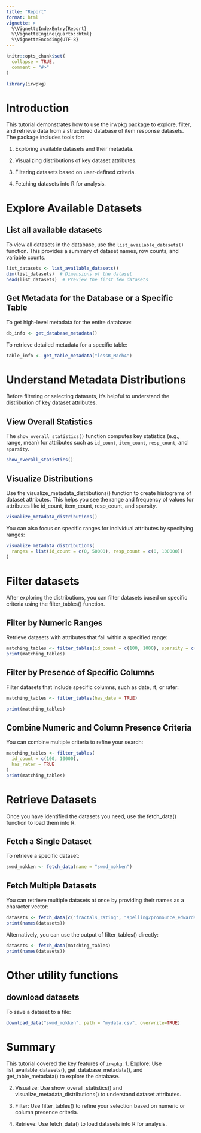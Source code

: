 ```yaml
---
title: "Report"
format: html
vignette: >
  %\VignetteIndexEntry{Report}
  %\VignetteEngine{quarto::html}
  %\VignetteEncoding{UTF-8}
---
```


```r
knitr::opts_chunk$set(
  collapse = TRUE,
  comment = "#>"
)
```

```r
library(irwpkg)
```

# Introduction

This tutorial demonstrates how to use the irwpkg package to explore, filter, and retrieve data from a structured database of item response datasets. The package includes tools for:

1.  Exploring available datasets and their metadata.

2.  Visualizing distributions of key dataset attributes.

3.  Filtering datasets based on user-defined criteria.

4.  Fetching datasets into R for analysis.

# Explore Available Datasets

## List all available datasets

To view all datasets in the database, use the `list_available_datasets()` function. This provides a summary of dataset names, row counts, and variable counts.

```r
list_datasets <- list_available_datasets()
dim(list_datasets)  # Dimensions of the dataset
head(list_datasets)  # Preview the first few datasets
```

## Get Metadata for the Database or a Specific Table

To get high-level metadata for the entire database:

```r
db_info <- get_database_metadata()
```

To retrieve detailed metadata for a specific table:

```r
table_info <- get_table_metadata("lessR_Mach4")
```

# Understand Metadata Distributions

Before filtering or selecting datasets, it’s helpful to understand the distribution of key dataset attributes.

## View Overall Statistics

The `show_overall_statistics()` function computes key statistics (e.g., range, mean) for attributes such as `id_count`, `item_count`, `resp_count`, and `sparsity`.

```r
show_overall_statistics()
```

## Visualize Distributions

Use the visualize_metadata_distributions() function to create histograms of dataset attributes. This helps you see the range and frequency of values for attributes like id_count, item_count, resp_count, and sparsity.

```r
visualize_metadata_distributions()
```

You can also focus on specific ranges for individual attributes by specifying ranges:

```r
visualize_metadata_distributions(
  ranges = list(id_count = c(0, 50000), resp_count = c(0, 100000))
)
```

# Filter datasets

After exploring the distributions, you can filter datasets based on specific criteria using the filter_tables() function.

## Filter by Numeric Ranges

Retrieve datasets with attributes that fall within a specified range:

```r
matching_tables <- filter_tables(id_count = c(100, 1000), sparsity = c(0.1, 0.5))
print(matching_tables)
```

## Filter by Presence of Specific Columns

Filter datasets that include specific columns, such as date, rt, or rater:

```r
matching_tables <- filter_tables(has_date = TRUE)

print(matching_tables)
```

## Combine Numeric and Column Presence Criteria

You can combine multiple criteria to refine your search:

```r
matching_tables <- filter_tables(
  id_count = c(100, 10000), 
  has_rater = TRUE
)
print(matching_tables)
```

# Retrieve Datasets

Once you have identified the datasets you need, use the fetch_data() function to load them into R.

## Fetch a Single Dataset

To retrieve a specific dataset:

```r
swmd_mokken <- fetch_data(name = "swmd_mokken")
```

## Fetch Multiple Datasets

You can retrieve multiple datasets at once by providing their names as a character vector:

```r
datasets <- fetch_data(c("fractals_rating", "spelling2pronounce_edwards2023"))
print(names(datasets))
```

Alternatively, you can use the output of filter_tables() directly:

```r
datasets <- fetch_data(matching_tables)
print(names(datasets))
```

# Other utility functions

## download datasets

To save a dataset to a file:

```r
download_data("swmd_mokken", path = "mydata.csv", overwrite=TRUE)
```

# Summary

This tutorial covered the key features of `irwpkg`: 1. Explore: Use list_available_datasets(), get_database_metadata(), and get_table_metadata() to explore the database.

2.  Visualize: Use show_overall_statistics() and visualize_metadata_distributions() to understand dataset attributes.

3.  Filter: Use filter_tables() to refine your selection based on numeric or column presence criteria.

4.  Retrieve: Use fetch_data() to load datasets into R for analysis.

